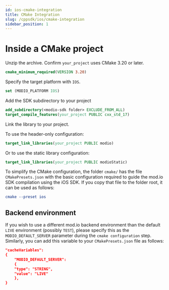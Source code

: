 ```yaml
---
id: ios-cmake-integration
title: CMake Integration
slug: /cppsdk/ios/cmake-integration
sidebar_position: 1
---
```


# Inside a CMake project

Unzip the archive. Confirm `your_project` uses CMake 3.20 or later.

```cmake
cmake_minimum_required(VERSION 3.20)
```

Specify the target platform with `IOS`.

```cmake
set (MODIO_PLATFORM IOS)
```
Add the SDK subdirectory to your project

```cmake
add_subdirectory(<modio-sdk folder> EXCLUDE_FROM_ALL)
target_compile_features(your_project PUBLIC cxx_std_17)
```

Link the library to your project.

To use the header-only configuration:
```cmake
target_link_libraries(your_project PUBLIC modio)
```
Or to use the static library configuration:
```cmake
target_link_libraries(your_project PUBLIC modioStatic)
```

To simplify the CMake configuration, the folder `cmake/` has the file `CMakePresets.json` with the basic configuration required to guide the mod.io SDK compilation using the iOS SDK. If you copy that file to the folder root, it can be used as follows:

```cmake
cmake --preset ios
```

## Backend environment

If you wish to use a different mod.io backend environment than the default `LIVE` environment (possibly `TEST`), please specify this as the `MODIO_DEFAULT_SERVER` parameter during the `cmake configuration` step. Similarly, you can add this variable to your `CMakePresets.json` file as follows:

```cmake
"cacheVariables": 
{
    "MODIO_DEFAULT_SERVER": 
    {
    "type": "STRING",
    "value": "LIVE"
    },
}
```